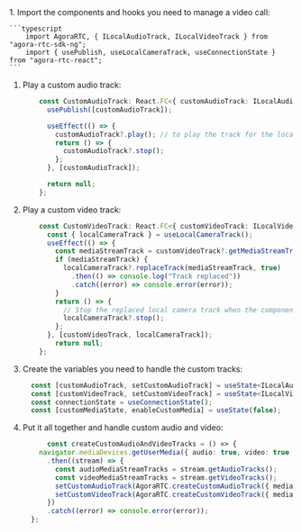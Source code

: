 <PlatformWrapper platform="react-js">
1. Import the components and hooks you need to manage a video call:

    ```typescript
        import AgoraRTC, { ILocalAudioTrack, ILocalVideoTrack } from "agora-rtc-sdk-ng";
        import { usePublish, useLocalCameraTrack, useConnectionState } from "agora-rtc-react";
    ```

1. Play a custom audio track:
    ```typescript
        const CustomAudioTrack: React.FC<{ customAudioTrack: ILocalAudioTrack | null }> = ({ customAudioTrack }) => {
          usePublish([customAudioTrack]);

          useEffect(() => {
            customAudioTrack?.play(); // to play the track for the local user
            return () => {
              customAudioTrack?.stop();
            };
          }, [customAudioTrack]);

          return null;
        };
    ```

1. Play a custom video track:
    ```typescript
        const CustomVideoTrack: React.FC<{ customVideoTrack: ILocalVideoTrack | null }> = ({ customVideoTrack }) => {
          const { localCameraTrack } = useLocalCameraTrack();
          useEffect(() => {
            const mediaStreamTrack = customVideoTrack?.getMediaStreamTrack();
            if (mediaStreamTrack) {
              localCameraTrack?.replaceTrack(mediaStreamTrack, true)
                .then(() => console.log("Track replaced"))
                .catch((error) => console.error(error));
            }
            return () => {
              // Stop the replaced local camera track when the component unmounts
              localCameraTrack?.stop();
            };
          }, [customVideoTrack, localCameraTrack]);
            return null;
        };
    ```

1. Create the variables you need to handle the custom tracks:

    ``` ts
      const [customAudioTrack, setCustomAudioTrack] = useState<ILocalAudioTrack | null>(null);
      const [customVideoTrack, setCustomVideoTrack] = useState<ILocalVideoTrack | null>(null);
      const connectionState = useConnectionState();
      const [customMediaState, enableCustomMedia] = useState(false);
    ```

1. Put it all together and handle custom audio and video:

    ```ts
          const createCustomAudioAndVideoTracks = () => {
        navigator.mediaDevices.getUserMedia({ audio: true, video: true })
          .then((stream) => {
            const audioMediaStreamTracks = stream.getAudioTracks();
            const videoMediaStreamTracks = stream.getVideoTracks();
            setCustomAudioTrack(AgoraRTC.createCustomAudioTrack({ mediaStreamTrack: audioMediaStreamTracks[0] }));
            setCustomVideoTrack(AgoraRTC.createCustomVideoTrack({ mediaStreamTrack: videoMediaStreamTracks[0] }));
          })
          .catch((error) => console.error(error));
      };

    ```

</PlatformWrapper>